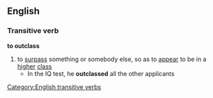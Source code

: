 ==English==
===Transitive verb===
'''to outclass'''
#to [[surpass]] something or somebody else, so as to [[appear]] to be in a [[higher]] [[class]]
#* In the IQ test, he '''outclassed''' all the other applicants
[[Category:English transitive verbs]]
